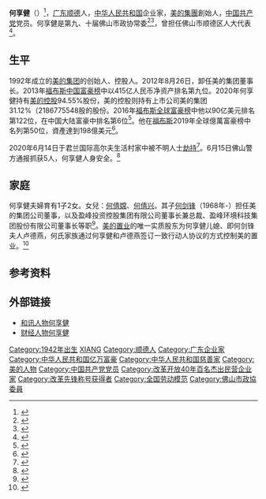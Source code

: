 '''何享健'''（{{bd|1942年|8月11日}}）<ref>{{Cite news |url=https://q.stock.sohu.com/cn,gg,000527,1017580286.shtml |title=美的电器：公开增发A股上市公告书 |work=搜狐证券 |date=2009-08-10  |accessdate=2022-03-10}}</ref>，[[广东|广东]][[顺德|顺德]]人，[[中华人民共和国|中华人民共和国]]企业家，[[美的集團|美的集團]]創始人，[[中国共产党|中国共产党]]党员。何享健是第九、十届佛山市政协常委<ref>{{Cite web |title=历届委员名单：第九届（2003年5月至2007年1月） |url=http://www.fszx.gov.cn/wyfc/02/content/post_557522.html |access-date=2022-03-06 |date=2013-01-14 |publisher=中国人民政治协商会议佛山市委员会 |archive-date=2022-03-06 |archive-url=https://web.archive.org/web/20220306143812/http://www.fszx.gov.cn/wyfc/02/content/post_557522.html }}</ref><ref>{{Cite web |title=历届委员名单：第十届（2007年1月至2012年1月） |url=http://www.fszx.gov.cn/wyfc/02/content/post_557529.html |access-date=2022-03-06 |date=2013-01-14 |publisher=中国人民政治协商会议佛山市委员会 |archive-date=2022-03-06 |archive-url=https://web.archive.org/web/20220306143751/http://www.fszx.gov.cn/wyfc/02/content/post_557529.html }}</ref>，曾担任佛山市顺德区人大代表<ref>{{Cite web |title=美的电器(000527)公司高管 |url=https://vip.stock.finance.sina.com.cn/corp/view/vCI_CorpManagerInfo.php?stockid=000527&Pcode=30011112&Name=%25BA%25CE%25CF%25ED%25BD%25A1 |access-date=2022-03-06 |publisher=新浪财经 |archive-date=2022-03-06 |archive-url=https://web.archive.org/web/20220306143808/https://vip.stock.finance.sina.com.cn/corp/view/vCI_CorpManagerInfo.php?stockid=000527&Pcode=30011112&Name=%25BA%25CE%25CF%25ED%25BD%25A1 }}</ref>。

== 生平 ==
1992年成立的[[美的集团|美的集团]]的创始人、控股人。2012年8月26日，卸任美的集团董事长。2013年[[福布斯中国富豪榜|福布斯中国富豪榜]]中以415亿人民币净资产排名第九位。2020年何享健持有[[美的控股|美的控股]]94.55%股份，美的控股则持有上市公司美的集团31.12%（2186775548股的股份。2016年[[福布斯全球富豪榜|福布斯全球富豪榜]]中他以90亿美元排名第122位，在中国大陆富豪中排名第6位<ref >{{cite web |url=http://news.sina.com.cn/o/2016-03-03/doc-ifxpzzhk2033730.shtml |language= |title=美的何享健90亿美元上榜 |publisher=南方日报 |date=2016年3月3日 |accessdate= |archive-date=2016-08-11 |archive-url=https://web.archive.org/web/20160811232438/http://news.sina.com.cn/o/2016-03-03/doc-ifxpzzhk2033730.shtml |dead-url=no }}</ref>。他在[[福布斯|福布斯]]2019年全球億萬富豪榜中名列第50位，資產達到198億美元<ref>{{Cite web |url = https://www.forbes.com/profile/he-xiangjian/?list=billionaires#38a282d22bfe |title = #50 He Xiangjian |publisher = Forbes |language = en |accessdate = 2019-03-24 |archive-date = 2019-06-11 |archive-url = https://web.archive.org/web/20190611212543/https://www.forbes.com/profile/he-xiangjian/?list=billionaires#38a282d22bfe |dead-url = no }}</ref>。

2020年6月14日于君兰国际高尔夫生活村家中被不明人士[[劫持|劫持]]<ref>{{Cite web|title=网传美的创始人何享健遭挟持 美的内部人士称“平安无事”|url=https://finance.sina.com.cn/chanjing/gsnews/2020-06-15/doc-iirczymk7000374.shtml|accessdate=2020-06-15|date=2020-06-15|last=新浪财经综合|work=finance.sina.com.cn|archive-date=2020-06-14|archive-url=https://web.archive.org/web/20200614202207/https://finance.sina.com.cn/chanjing/gsnews/2020-06-15/doc-iirczymk7000374.shtml|dead-url=no}}</ref>。6月15日佛山警方通报抓获5人，何享健人身安全。<ref>{{Cite web |url=https://mp.weixin.qq.com/s/QTW98gO7kZYLVshGWcFDSw |title=佛山市公安局微信公众号警情通报 |accessdate=2020-06-15 |archive-date=2020-06-15 |archive-url=https://web.archive.org/web/20200615000247/https://mp.weixin.qq.com/s/QTW98gO7kZYLVshGWcFDSw |dead-url=no }}</ref>

== 家庭 ==
何享健夫婦育有1子2女。女兒：[[何倩嫦|何倩嫦]]、[[何倩兴|何倩兴]]。其子[[何剑锋|何剑锋]]（1968年-）担任美的集团公司董事，以及盈峰投资控股集团有限公司董事长兼总裁、盈峰环境科技集团股份有限公司董事长等职<ref >{{cite web |url=http://gd.qq.com/a/20160430/016992.htm |language= |title=何享健父子携近10亿巨资杀入董明珠公司 |publisher=一财经 |date=2016-04-30 |accessdate= |archive-date=2016-10-13 |archive-url=https://web.archive.org/web/20161013231129/http://gd.qq.com/a/20160430/016992.htm |dead-url=no }}</ref>。[[美的置业|美的置业]]的唯一实质股东为何享健儿媳、即何剑锋夫人卢德燕，何氏家族通过何享健和卢德燕签订一致行动人协议的方式控制美的置业。<ref>{{Cite web |url=https://finance.sina.cn/stock/ssgs/2018-06-07/detail-ihcqccip7389457.d.html |title=《千亿何亨健家族:儿子正谋百亿并购 儿媳房企即将上市》 |accessdate=2020-06-16 |archive-date=2020-06-16 |archive-url=https://web.archive.org/web/20200616104300/https://finance.sina.cn/stock/ssgs/2018-06-07/detail-ihcqccip7389457.d.html |dead-url=no }}</ref>

== 参考资料 ==
{{reflist}}

== 外部链接 ==
* [https://web.archive.org/web/20160820142855/http://renwu.hexun.com/figure_850.shtml 和讯人物何享健]
* [http://finance.sina.com.cn/wealthperson/2004-06-07/521.html 财经人物何享健]{{Wayback|url=http://finance.sina.com.cn/wealthperson/2004-06-07/521.html |date=20160830013513 }}

{{中国富豪榜}}

{{Authority control}}
{{DEFAULTSORT:HE何}}
[[Category:1942年出生|Category:1942年出生]]
[[Category:何姓|XIANG]]
[[Category:顺德人|Category:顺德人]]
[[Category:广东企业家|Category:广东企业家]]
[[Category:中华人民共和国亿万富豪|Category:中华人民共和国亿万富豪]]
[[Category:中华人民共和国慈善家|Category:中华人民共和国慈善家]]
[[Category:美的人物|Category:美的人物]]
[[Category:中国共产党党员|Category:中国共产党党员]]
[[Category:改革开放40年百名杰出民营企业家|Category:改革开放40年百名杰出民营企业家]]
[[Category:改革先锋称号获得者|Category:改革先锋称号获得者]]
[[Category:全国劳动模范|Category:全国劳动模范]]
[[Category:佛山市政協委員|Category:佛山市政協委員]]
